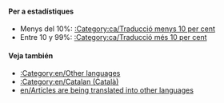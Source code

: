 {{en/Bilingual box| Ca
| En aquesta pàgina apareix una relació dels '''articles que s'estàn traduïnt al català''' a la wiki d'OpenTTD.<br/>Els articles amb les plantillas {{en/S|Traducció/Ca}} i {{en/S|Pendent de traducció/Ca}} són inclosos automàticament en aquesta categoria.
| ''This page provides an index for a wide range of '''articles are being translated into Catalan''' in OpenTTD Wiki.<br/>Articles with {{en/S|Traducció/Ca}} and {{en/S|Pendent de traducció/Ca}} templates automatically go here.''}}

====Per a estadístiques====
*Menys del 10%: [[:Category:ca/Traducció menys 10 per cent]]
*Entre 10 y 99%: [[:Category:ca/Traducció més 10 per cent]]

====Veja también====
*[[:Category:en/Other languages]]
*[[:Category:en/Catalan (Català)]]
*[[en/Articles are being translated into other languages]]